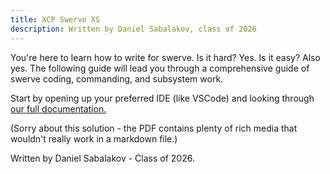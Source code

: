 ```yaml
---
title: XCP Swerve XS
description: Written by Daniel Sabalakov, class of 2026
---
```


You're here to learn how to write for swerve. Is it hard? Yes. Is it easy? Also yes. The following guide will lead you
through a comprehensive guide of swerve coding, commanding, and subsystem work.

Start by opening up your preferred IDE (like VSCode) and looking through <a href="https://clarityextension.com/schoolWebsites/wireclippers/SwerveDoc.pdf" target="_blank">our full documentation.</a>

(Sorry about this solution - the PDF contains plenty of rich media that wouldn't really work in a markdown file.)

Written by Daniel Sabalakov - Class of 2026.
